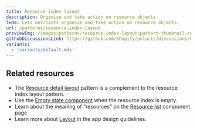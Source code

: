 ```yaml
---
title: Resource index layout
description: Organize and take action on resource objects
lede: Lets merchants organize and take action on resource objects.
url: /patterns/resource-index-layout
previewImg: /images/patterns/resource-index-layout/pattern-thumbnail-resource-index.png
githubDiscussionsLink: https://github.com/Shopify/polaris/discussions/8215
variants:
  - 'variants/default.mdx'
---
```


<Variants variants={frontmatter.variants} />

<Stack gap="400">

## Related resources

- The [Resource detail layout](/patterns/resource-details-layout) pattern is a complement to the resource index layout pattern.
- Use the [Empty state component](/components/layout-and-structure/empty-state) when the resource index is empty.
- Learn about the meaning of “resources” on the [Resource list](/components/lists/resource-list) component page
- Learn more about [Layout](https://shopify.dev/apps/design-guidelines/layout) in the app design guidelines.

</Stack>

